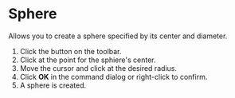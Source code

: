 
# Sphere

Allows you to create a sphere specified by its center and diameter.

<KinouGaiyou shortcut='' command='Sphere' button='Toolbar' />

1. Click the button on the toolbar.
2. Click at the point for the sphiere's center.
3. Move the cursor and click at the desired radius.
4. Click **OK** in the command dialog or right-click to confirm.
5. A sphere is created.

